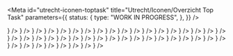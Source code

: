 <!-- @license CC0-1.0 -->


<Meta
  id="utrecht-iconen-toptask"
  title="Utrecht/Iconen/Overzicht Top Task"
  parameters={{
    status: {
      type: "WORK IN PROGRESS",
    },
  }}
/>

<CustomIconGallery>
  <CustomIconGalleryItem name="utrecht-icon-rijbewijs" icon={<utrecht-icon-rijbewijs />} />
  <CustomIconGalleryItem name="utrecht-icon-paspoort" icon={<utrecht-icon-paspoort />} />
  <CustomIconGalleryItem name="utrecht-icon-melding" icon={<utrecht-icon-melding-klacht />} />
  <CustomIconGalleryItem name="utrecht-icon-verhuizen" icon={<utrecht-icon-verhuizen />} />
  <CustomIconGalleryItem name="utrecht-icon-afval" icon={<utrecht-icon-afval />} />
  <CustomIconGalleryItem name="utrecht-icon-toeslag" icon={<utrecht-icon-toeslag />} />
  <CustomIconGalleryItem name="utrecht-icon-trouwen" icon={<utrecht-icon-trouwen />} />
  <CustomIconGalleryItem name="utrecht-icon-afspraak-maken" icon={<utrecht-icon-afspraak-maken />} />
  <CustomIconGalleryItem name="utrecht-icon-vervoersvoorziening" icon={<utrecht-icon-vervoersvoorziening />} />
  <CustomIconGalleryItem name="utrecht-icon-afval-container" icon={<utrecht-icon-afval-container />} />
  <CustomIconGalleryItem name="utrecht-icon-afval-containerpas" icon={<utrecht-icon-afval-containerpas />} />
  <CustomIconGalleryItem name="utrecht-icon-afval-kalender" icon={<utrecht-afval-kalender />} />
  <CustomIconGalleryItem name="utrecht-icon-afval-scheiden" icon={<utrecht-icon-afval-scheiden />} />
  <CustomIconGalleryItem name="utrecht-icon-afval" icon={<utrecht-icon-afval />} />
  <CustomIconGalleryItem name="utrecht-icon-bewijsstukken" icon={<utrecht-icon-bewijsstukken />} />
  <CustomIconGalleryItem name="utrecht-icon-bijstand" icon={<utrecht-icon-bijstand />} />
  <CustomIconGalleryItem name="utrecht-icon-bouwproject" icon={<utrecht-icon-bouwproject />} />
  <CustomIconGalleryItem name="utrecht-icon-college-b-w" icon={<utrecht-icon-college-b-w />} />
  <CustomIconGalleryItem name="utrecht-icon-container-bio" icon={<utrecht-icon-container-bio />} />
  <CustomIconGalleryItem name="utrecht-icon-dakloos" icon={<utrecht-icon-dakloos />} />
  <CustomIconGalleryItem name="utrecht-icon-parken" icon={<utrecht-icon-parken />} />
  <CustomIconGalleryItem name="utrecht-icon-parkeren-bedrijven" icon={<utrecht-icon-parkeren-bedrijven />} />
  <CustomIconGalleryItem name="utrecht-icon-parkeren-betalen" icon={<utrecht-icon-parkeren-betalen />} />
  <CustomIconGalleryItem name="utrecht-icon-kroon" icon={<utrecht-icon-kroon />} />
  <CustomIconGalleryItem name="utrecht-icon-markt" icon={<utrecht-icon-markt />} />
  <CustomIconGalleryItem name="utrecht-icon-parkeervergunning" icon={<utrecht-icon-parkeervergunning />} />
  <CustomIconGalleryItem name="utrecht-icon-park" icon={<utrecht-icon-park />} />
  <CustomIconGalleryItem name="utrecht-icon-grofvuil" icon={<utrecht-icon-grofvuil />} />
  <CustomIconGalleryItem name="utrecht-icon-horeca" icon={<utrecht-icon-horeca />} />
  <CustomIconGalleryItem name="utrecht-icon-kerstbomen" icon={<utrecht-icon-kerstbomen />} />
  <CustomIconGalleryItem name="utrecht-icon-klachten" icon={<utrecht-icon-klachten />} />
  <CustomIconGalleryItem name="utrecht-icon-laadpaal" icon={<utrecht-icon-laadpaal />} />
  <CustomIconGalleryItem name="utrecht-icon-fiets" icon={<utrecht-icon-fiets />} />
  <CustomIconGalleryItem name="utrecht-icon-gemeenteraad" icon={<utrecht-icon-gemeenteraad />} />
  <CustomIconGalleryItem name="utrecht-icon-energie-vergoeding" icon={<utrecht-icon-energie-vergoeding />} />
  <CustomIconGalleryItem name="utrecht-icon-virus" icon={<utrecht-icon-virus />} />
  <CustomIconGalleryItem name="utrecht-icon-werken" icon={<utrecht-icon-werken />} />
  <CustomIconGalleryItem name="utrecht-icon-woning-zoeken" icon={<utrecht-icon-woning-zoeken />} />
  <CustomIconGalleryItem name="utrecht-icon-verhuizen" icon={<utrecht-icon-verhuizen />} />
  <CustomIconGalleryItem name="utrecht-icon-verkiezingen" icon={<utrecht-icon-verkiezingen />} />
  <CustomIconGalleryItem name="utrecht-icon-vluchtelingen" icon={<utrecht-icon-vluchtelingen />} />
  <CustomIconGalleryItem name="utrecht-icon-omgevingsvisie" icon={<utrecht-icon-omgevingsvisie />} />
  <CustomIconGalleryItem name="utrecht-icon-omgevingswet" icon={<utrecht-icon-omgevingswet />} />
  <CustomIconGalleryItem name="utrecht-icon-openingstijden" icon={<utrecht-icon-openingstijden />} />
</CustomIconGallery>
